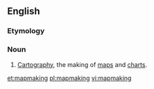 ==English==

===Etymology===
{{compound|en|map|making}}

===Noun===
{{en-noun|-|s}}

# [[cartography|Cartography]], the making of [[map]]s and [[chart]]s.

[[et:mapmaking]]
[[pl:mapmaking]]
[[vi:mapmaking]]